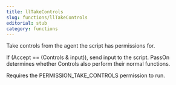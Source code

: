 ```yaml
---
title: llTakeControls
slug: functions/llTakeControls
editorial: stub
category: functions
---
```


<LSLFunction name="llTakeControls"/>

Take controls from the agent the script has permissions for.

If (Accept == (Controls &amp; input)), send input to the script.  PassOn determines whether Controls also perform their normal functions.

Requires the PERMISSION_TAKE_CONTROLS permission to run.
